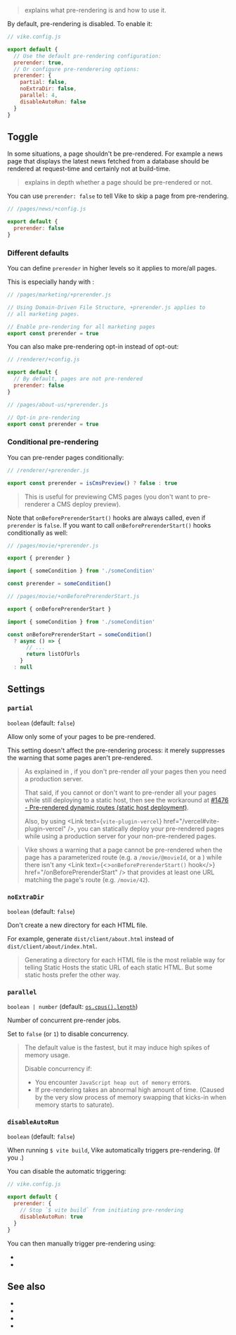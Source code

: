 
> <Link href="/pre-rendering" /> explains what pre-rendering is and how to use it.

By default, pre-rendering is disabled. To enable it:

```js
// vike.config.js

export default {
  // Use the default pre-rendering configuration:
  prerender: true,
  // Or configure pre-renderering options:
  prerender: {
    partial: false,
    noExtraDir: false,
    parallel: 4,
    disableAutoRun: false
  }
}
```

## Toggle

In some situations, a page shouldn't be pre-rendered.
For example a news page that displays the latest news fetched from a database should be rendered at request-time and certainly not at build-time.

> <Link href="/pre-rendering" /> explains in depth whether a page should be pre-rendered or not.

You can use `prerender: false` to tell Vike to skip a page from pre-rendering.

```js
// /pages/news/+config.js

export default {
  prerender: false
}
```

### Different defaults

You can define `prerender` in <Link href="/config#inheritance">higher levels so it applies to more/all pages</Link>.

This is especially handy with <Link text="Domain-Driven File Structure" href='/file-structure#domain-driven' />:

```js
// /pages/marketing/+prerender.js

// Using Domain-Driven File Structure, +prerender.js applies to
// all marketing pages.

// Enable pre-rendering for all marketing pages
export const prerender = true
```

You can also make pre-rendering opt-in instead of opt-out:

```js
// /renderer/+config.js

export default {
  // By default, pages are not pre-rendered
  prerender: false
}
```

```js
// /pages/about-us/+prerender.js

// Opt-in pre-rendering
export const prerender = true
```

### Conditional pre-rendering

You can pre-render pages conditionally:

```js
// /renderer/+prerender.js

export const prerender = isCmsPreview() ? false : true
```

> This is useful for previewing CMS pages (you don't want to pre-renderer a CMS deploy preview).

Note that <Link href="/onBeforePrerenderStart">`onBeforePrerenderStart()` hooks</Link> are always called, even if `prerender` is `false`.
If you want to call `onBeforePrerenderStart()` hooks conditionally as well:

```js
// /pages/movie/+prerender.js

export { prerender }

import { someCondition } from './someCondition'

const prerender = someCondition()
```

```js
// /pages/movie/+onBeforePrerenderStart.js

export { onBeforePrerenderStart }

import { someCondition } from './someCondition'

const onBeforePrerenderStart = someCondition()
  ? async () => {
      // ...
      return listOfUrls
    }
  : null
```


## Settings

### `partial`

`boolean` (default: `false`)

Allow only some of your pages to be pre-rendered.

This setting doesn't affect the pre-rendering process: it merely suppresses the warning that some pages aren't pre-rendered.

> As explained in <Link href="/pre-rendering" />, if you don't pre-render *all* your pages then you need a production server.
>
> That said, if you cannot or don't want to pre-render all your pages while still deploying to a <Link href="/static-hosts">static host</Link>, then see the workaround at [#1476 - Pre-rendered dynamic routes (static host deployment)](https://github.com/vikejs/vike/issues/1476).
>
> Also, by using <Link text={<code>vite-plugin-vercel</code>} href="/vercel#vite-plugin-vercel" />, you can statically deploy your pre-rendered pages while using a production server for your non-pre-rendered pages.

> Vike shows a warning that a page cannot be pre-rendered when the page has a parameterized route (e.g. a  <Link text="Route String" href="/route-string" /> `/movie/@movieId`, or a <Link text="Route Function" href="/route-function" />) while there isn't any <Link text={<><code>onBeforePrerenderStart()</code> hook</>} href="/onBeforePrerenderStart" /> that provides at least one URL matching the page's route (e.g. `/movie/42`).


### `noExtraDir`

`boolean` (default: `false`)

Don't create a new directory for each HTML file.

For example, generate `dist/client/about.html` instead of `dist/client/about/index.html`.

> Generating a directory for each HTML file is the most reliable way for telling Static Hosts the static URL of each static HTML.
> But some static hosts prefer the other way.


### `parallel`

`boolean | number` (default: [`os.cpus().length`](https://nodejs.org/api/os.html#os_os_cpus))

Number of concurrent pre-render jobs.

Set to `false` (or `1`) to disable concurrency.

> The default value is the fastest, but it may induce high spikes of memory usage.
>
> Disable concurrency if:
> - You encounter `JavaScript heap out of memory` errors.
> - If pre-rendering takes an abnormal high amount of time. (Caused by the very slow process of memory swapping that kicks-in when memory starts to saturate).


### `disableAutoRun`

`boolean` (default: `false`)

When running `$ vite build`, Vike automatically triggers <Link href="/pre-rendering">pre-rendering</Link>. (If you <Link text="enabled it" href="/pre-rendering#how-to-pre-render" />.)

You can disable the automatic triggering:

```js
// vike.config.js

export default {
  prerender: {
    // Stop `$ vite build` from initiating pre-rendering
    disableAutoRun: true
  }
}
```

You can then manually trigger pre-rendering using:
 - <Link href="/command-prerender" />
 - <Link href="/prerender-programmatic" />

## See also

- <Link href="/pre-rendering" />
- <Link href="/ssr" />
- <Link href="/stream" />
- <Link href="/streaming" />

